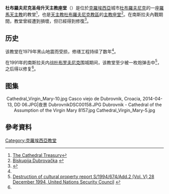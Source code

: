 {{Infobox church
| name                 = 杜布羅夫尼克主教座堂
| fullname             = {{lang|hr|Katedrala Velike Gospe}}
| image                = Dubrovnik_(28).JPG
| denomination         = [[天主教会|天主教会]]
| location             = [[杜布羅夫尼克|杜布羅夫尼克]]
| country              = {{CRO}}
| coordinates          = {{Coord|42.6398487|N|18.1106883|E|region:HR-19_type:landmark_dim:100|display=title,inline|format=dms}}
| style                = [[巴洛克艺术|巴洛克艺术]]<ref>{{cite journal | author = Katarina Horvat-Levaj | author2 = Relja Seferović | title = Baroque Reconstruction of the Rector's Palace in Dubrovnik | journal = Dubrovnik Annals | issue = 10 | year = 2006 | pages = 87–122 | url = http://hrcak.srce.hr/8291?lang=en | access-date = 2018-11-17 | archive-date = 2014-09-04 | archive-url = https://web.archive.org/web/20140904134528/http://hrcak.srce.hr/8291?lang=en | dead-url = no }}</ref>
| completed date       = 1713年<ref name="croatia.hr">{{cite web | url=http://croatia.hr/hr-HR/Odredista/Mjesto/Dubrovnik/Katedrala-Uznesenja-Marijina?Y2lcMTU2OSxkc1wxNjcscFwyNA%3D%3D | title=Katedrala Uznesenja Marijina | work=croatia.hr | language=hr | accessdate=2017-01-09 | archive-date=2021-03-04 | archive-url=https://web.archive.org/web/20210304182827/https://croatia.hr/hr-HR/Odredista/Mjesto/Dubrovnik/Katedrala-Uznesenja-Marijina?Y2lcMTU2OSxkc1wxNjcscFwyNA%3d%3d | dead-url=no }}</ref>
| groundbreaking       = 1673年<ref name="croatia.hr"/>
}}
'''杜布羅夫尼克圣母升天主教座堂'''（{{lang-hr|Katedrala Velike Gospe, Katedrala Marijina Uznesenja}}）是位於[[克羅埃西亞|克羅埃西亞]]城市[[杜布羅夫尼克|杜布羅夫尼克]]的一座[[羅馬天主教|羅馬天主教]]的教堂<ref>[https://web.archive.org/web/20141224015316/http://www.tzdubrovnik.hr/eng/vodic_novost.php?id=1591&id_main=1585#.VWMtldK8PRZ The Cathedral Treasury]</ref>，也是[[天主教杜布羅夫尼克教區|天主教杜布羅夫尼克教區]]的[[主教座堂|主教座堂]]<ref>[http://dubrovnik.hbk.hr/biskupija.php?vidi=zupe Biskupija Dubrovačka] {{webarchive|url=https://web.archive.org/web/20071014205405/http://dubrovnik.hbk.hr/biskupija.php?vidi=zupe |date=2007-10-14 }}</ref>。在南斯拉夫內戰期間，教堂曾經遭到損壞，但已經得到修復<ref name="architectureweek.com">{{Cite web |url=http://www.architectureweek.com/2001/0718/building_1-2.html |title=Architecture Week, 2001, Roofs of Dubrovnik |access-date=2015-01-05 |archive-date=2021-01-13 |archive-url=https://web.archive.org/web/20210113013707/http://www.architectureweek.com/2001/0718/building_1-2.html |dead-url=no }}</ref>。

==历史==
该教堂在1979年黑山地震而受损，修缮工程持续了数年<ref name="croatia.hr"/>。

在1991年的南斯拉夫内战[[杜布罗夫尼克|杜布罗夫尼克]]围城期间，该教堂至少被一枚炮弹击中<ref>[http://www.ess.uwe.ac.uk/comexpert/ANX/XI.htm Destruction of cultural property report S/1994/674/Add.2 (Vol. V) 28 December 1994, United Nations Security Council] {{webarchive |url=https://web.archive.org/web/20071121222218/http://www.ess.uwe.ac.uk/comexpert/ANX/XI.htm |date=2007-11-21 }}</ref>，之后得以修复<ref name="architectureweek.com"/>。

==图集==
<center>
<gallery mode="packed">
Cathedral_Virgin_Mary-10.jpg
Casco viejo de Dubrovnik, Croacia, 2014-04-13, DD 06.JPG|夜景
DubrovnikDSC00158.JPG
Dubrovnik - Cathedral of the Assumption of the Virgin Mary 8157.jpg
Cathedral_Virgin_Mary-5.jpg
</gallery>
</center>

==參考資料==
{{Commons category|Cathedral of Dubrovnik}}
{{Reflist}}
{{达尔马提亚地标}}
{{Authority control}}

[[Category:克羅埃西亞教堂|Category:克羅埃西亞教堂]]